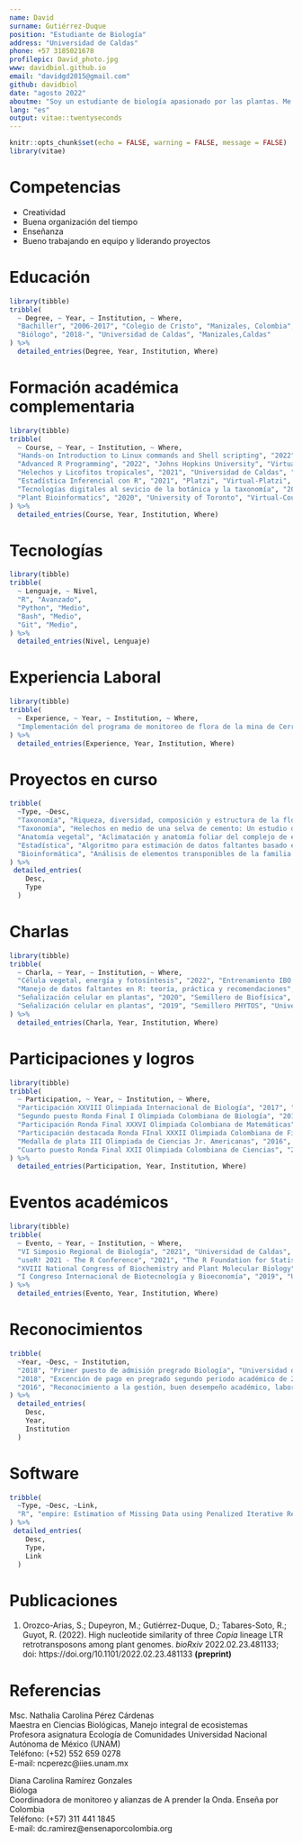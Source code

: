 ```yaml
---
name: David
surname: Gutiérrez-Duque
position: "Estudiante de Biología"
address: "Universidad de Caldas"
phone: +57 3185021678
profilepic: David_photo.jpg
www: davidbiol.github.io
email: "davidgd2015@gmail.com"
github: davidbiol
date: "agosto 2022"
aboutme: "Soy un estudiante de biología apasionado por las plantas. Me encanta aprender y enseñar utilizando diferentes herramientas disponibles.  Tengo experiencia en trabajo de campo y de computador. En campo he ejecutado metodologías de estructura florística con construcción de parcelas forestales, también tengo conocimientos taxonómicos en las principales familias vegetales y sus análsis respectivos. En bioinformática tengo conocimiento en análisis genómico, en especial para comprender la transferencia horizontal de genes en plantas"
lang: "es"
output: vitae::twentyseconds
---
```


```r
knitr::opts_chunk$set(echo = FALSE, warning = FALSE, message = FALSE)
library(vitae)
```

# Competencias

 * Creatividad
 * Buena organización del tiempo
 * Enseñanza
 * Bueno trabajando en equipo y liderando proyectos

# Educación

```r
library(tibble)
tribble(
  ~ Degree, ~ Year, ~ Institution, ~ Where,
  "Bachiller", "2006-2017", "Colegio de Cristo", "Manizales, Colombia",
  "Biólogo", "2018-", "Universidad de Caldas", "Manizales,Caldas"
) %>% 
  detailed_entries(Degree, Year, Institution, Where)
```

# Formación académica complementaria

```r
library(tibble)
tribble(
  ~ Course, ~ Year, ~ Institution, ~ Where,
  "Hands-on Introduction to Linux commands and Shell scripting", "2022", "IBM", "Virtual-Coursera",
  "Advanced R Programming", "2022", "Johns Hopkins University", "Virtual-Coursera",
  "Helechos y Licofitos tropicales", "2021", "Universidad de Caldas", "Presencial",
  "Estadística Inferencial con R", "2021", "Platzi", "Virtual-Platzi",
  "Tecnologías digitales al sevicio de la botánica y la taxonomía", "2021", "", "VI Simposio Regional de Biología",
  "Plant Bioinformatics", "2020", "University of Toronto", "Virtual-Coursera",
) %>% 
  detailed_entries(Course, Year, Institution, Where)
```

# Tecnologías

```r
library(tibble)
tribble(
  ~ Lenguaje, ~ Nivel,
  "R", "Avanzado",
  "Python", "Medio",
  "Bash", "Medio",
  "Git", "Medio",
) %>% 
  detailed_entries(Nivel, Lenguaje)
```

# Experiencia Laboral

```r
library(tibble)
tribble(
  ~ Experience, ~ Year, ~ Institution, ~ Where,
  "Implementación del programa de monitoreo de flora de la mina de Cerro Matoso", "Nov 2021-Ene 2022", "CUÁNTICO - Global Eco Services S.A.S.", "Montelíbano, Córdoba, Colombia",
) %>% 
  detailed_entries(Experience, Year, Institution, Where)
```

# Proyectos en curso

```r
tribble(
  ~Type, ~Desc,
  "Taxonomía", "Riqueza, diversidad, composición y estructura de la flora vascular del bosque Monteleón (Manizales, Caldas).",
  "Taxonomía", "Helechos en medio de una selva de cemento: Un estudio de los monilofitos y licofitos en los ecoparques de Manizales, Caldas.",
  "Anatomía vegetal", "Aclimatación y anatomía foliar del complejo de especies Anthurium scandens (Aubl.) Engl. y Anthurium obtusum (Engl.) Grayum en el departamento de Caldas, Colombia.",
  "Estadística", "Algoritmo para estimación de datos faltantes basado en regresiones lineales iteradas y penalizadas.",
  "Bioinformática", "Análisis de elementos transponibles de la familia Copia en plantas utilizando Deep Learning."
) %>% 
 detailed_entries(
    Desc,
    Type
  )
```

# Charlas

```r
library(tibble)
tribble(
  ~ Charla, ~ Year, ~ Institution, ~ Where,
  "Célula vegetal, energía y fotosíntesis", "2022", "Entrenamiento IBO 2022", "",
  "Manejo de datos faltantes en R: teoría, práctica y recomendaciones", "2021", "datasketch", "Bogotá R Users Group",
  "Señalización celular en plantas", "2020", "Semillero de Biofísica", "Universidad de Caldas",
  "Señalización celular en plantas", "2019", "Semillero PHYTOS", "Universidad de Caldas"
) %>% 
  detailed_entries(Charla, Year, Institution, Where)
```

# Participaciones y logros

```r
library(tibble)
tribble(
  ~ Participation, ~ Year, ~ Institution, ~ Where,
  "Participación XXVIII Olimpiada Internacional de Biología", "2017", "University of Warwick", "Warwick, Reino Unido",
  "Segundo puesto Ronda Final I Olimpiada Colombiana de Biología", "2017", "Universidad Antonio Nariño", "Bogotá, Colombia",
  "Participación Ronda Final XXXVI Olimpiada Colombiana de Matemáticas", "2017", "Universidad Antonio Nariño", "Bogotá, Colombia",
  "Participación destacada Ronda FInal XXXII Olimpiada Colombiana de Física", "2016", "Universidad Antonio Nariño", "Bogotá, Colombia",
  "Medalla de plata III Olimpiada de Ciencias Jr. Americanas", "2016", "", "Cartagena, Colombia",
  "Cuarto puesto Ronda Final XXII Olimpiada Colombiana de Ciencias", "2016", "Universidad Antonio Nariño", "Bogotá, Colombia"
) %>% 
  detailed_entries(Participation, Year, Institution, Where)
```

# Eventos académicos

```r
library(tibble)
tribble(
  ~ Evento, ~ Year, ~ Institution, ~ Where,
  "VI Simposio Regional de Biología", "2021", "Universidad de Caldas", "Asistente",
  "useR! 2021 - The R Conference", "2021", "The R Foundation for Statistical Computing", "Asistente",
  "XVIII National Congress of Biochemistry and Plant Molecular Biology", "2019", "Mérida, México", "Asistente",
  "I Congreso Internacional de Biotecnología y Bioeconomía", "2019", "Universidad Tecnológica de Pereira", "Asistente",
) %>% 
  detailed_entries(Evento, Year, Institution, Where)
```

# Reconocimientos

```r
tribble(
  ~Year, ~Desc, ~ Institution,
  "2018", "Primer puesto de admisión pregrado Biología", "Universidad de Caldas",
  "2018", "Excención de pago en pregrado segundo periodo académico de 2018", "Universidad Nacional de Colombia, Bogotá",
  "2016", "Reconocimiento a la gestión, buen desempeño académico, laboral y/o talento excepcional", "Secretaría de Educación de Caldas"
) %>% 
  detailed_entries(
    Desc, 
    Year,
    Institution
  )
```

# Software

```r
tribble(
  ~Type, ~Desc, ~Link,
  "R", "empire: Estimation of Missing Data using Penalized Iterative Regressions", "https://davidbiol.github.io/empire/"
) %>% 
 detailed_entries(
    Desc,
    Type,
    Link
  )
```



# Publicaciones

1. Orozco-Arias, S.; Dupeyron, M.; Gutiérrez-Duque, D.; Tabares-Soto, R.; Guyot, R. (2022). High nucleotide similarity of three _Copia_ lineage LTR retrotransposons among plant genomes. _bioRxiv_ 2022.02.23.481133; doi: https://doi.org/10.1101/2022.02.23.481133  __(preprint)__

# Referencias

Msc. Nathalia Carolina Pérez Cárdenas  
Maestra en Ciencias Biológicas, Manejo integral de ecosistemas  
Profesora asignatura Ecología de Comunidades Universidad Nacional Autónoma de México (UNAM)  
Teléfono: (+52) 552 659 0278  
E-mail: ncperezc@iies.unam.mx  

Diana Carolina Ramírez Gonzales  
Bióloga  
Coordinadora de monitoreo y alianzas de A prender la Onda. Enseña por Colombia  
Teléfono: (+57) 311 441 1845  
E-mail: dc.ramirez@ensenaporcolombia.org   
